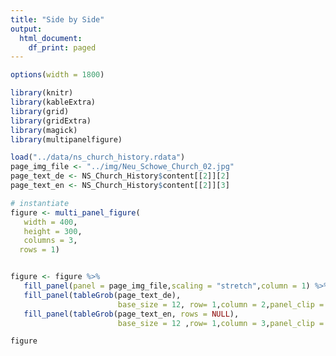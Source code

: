 ```yaml
---
title: "Side by Side"
output:
  html_document:
    df_print: paged
---
```

<style type="text/css">
div.main-container {
  max-width: 1800px !important;
  margin-left: auto;
  margin-right: auto;
}
</style>

```r
options(width = 1800)
```

```r
library(knitr)
library(kableExtra)
library(grid)
library(gridExtra)
library(magick)
library(multipanelfigure)

load("../data/ns_church_history.rdata")
page_img_file <- "../img/Neu_Schowe_Church_02.jpg"
page_text_de <- NS_Church_History$content[[2]][2]
page_text_en <- NS_Church_History$content[[2]][3]
```

```r
# instantiate
figure <- multi_panel_figure(
   width = 400,
   height = 300,
   columns = 3,
  rows = 1)


figure <- figure %>% 
   fill_panel(panel = page_img_file,scaling = "stretch",column = 1) %>% 
   fill_panel(tableGrob(page_text_de),
                        base_size = 12, row= 1,column = 2,panel_clip = "off") %>% 
   fill_panel(tableGrob(page_text_en, rows = NULL),
                        base_size = 12 ,row= 1,column = 3,panel_clip = "off") 

figure
```
